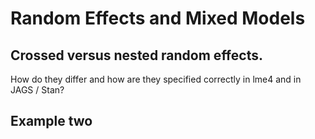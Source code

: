 # Random Effects and Mixed Models


## Crossed versus nested random effects.

How do they differ and how are they specified correctly in lme4 and in JAGS / Stan?

## Example two
